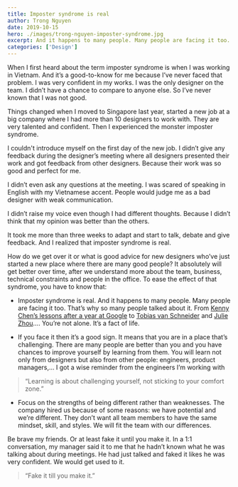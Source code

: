```yaml
---
title: Imposter syndrome is real
author: Trong Nguyen
date: 2019-10-15
hero: ./images/trong-nguyen-imposter-syndrome.jpg
excerpt: And it happens to many people. Many people are facing it too.
categories: ['Design']
---
```


When I first heard about the term imposter syndrome is when I was working in Vietnam. And it’s a good-to-know for me because I’ve never faced that problem. I was very confident in my works. I was the only designer on the team. I didn’t have a chance to compare to anyone else. So I’ve never known that I was not good.

Things changed when I moved to Singapore last year, started a new job at a big company where I had more than 10 designers to work with. They are very talented and confident. Then I experienced the monster imposter syndrome.

I couldn't introduce myself on the first day of the new job.
I didn’t give any feedback during the designer’s meeting where all designers presented their work and got feedback from other designers. Because their work was so good and perfect for me.

I didn’t even ask any questions at the meeting. I was scared of speaking in English with my Vietnamese accent. People would judge me as a bad designer with weak communication.

I didn’t raise my voice even though I had different thoughts. Because I didn’t think that my opinion was better than the others.

It took me more than three weeks to adapt and start to talk, debate and give feedback. And I realized that imposter syndrome is real.

How do we get over it or what is good advice for new designers who’ve just started a new place where there are many good people?
It absolutely will get better over time, after we understand more about the team, business, technical constraints and people in the office. To ease the effect of that syndrome, you have to know that:

- Imposter syndrome is real. And it happens to many people. Many people are facing it too. That’s why so many people talked about it. From [Kenny Chen’s lessons after a year at Google](https://uxdesign.cc/designing-at-google-10-things-i-know-to-be-true-e033d97e5f13) to [Tobias van Schneider](https://www.vanschneider.com/the-imposter-syndrome) and [Julie Zhou](https://medium.com/the-year-of-the-looking-glass/the-imposter-syndrome-9e23e2326d88)…. You’re not alone. It’s a fact of life.

- If you face it then it’s a good sign. It means that you are in a place that’s challenging. There are many people are better than you and you have chances to improve yourself by learning from them. You will learn not only from designers but also from other people: engineers, product managers,… I got a wise reminder from the engineers I’m working with

> “Learning is about challenging yourself, not sticking to your comfort zone.”  

- Focus on the strengths of being different rather than weaknesses. The company hired us because of some reasons: we have potential and we’re different. They don’t want all team members to have the same mindset, skill, and styles. We will fit the team with our differences.

Be brave my friends. Or at least fake it until you make it. In a 1:1 conversation, my manager said it to me that he hadn’t known what he was talking about during meetings. He had just talked and faked it likes he was very confident. We would get used to it.

> “Fake it till you make it.”  
